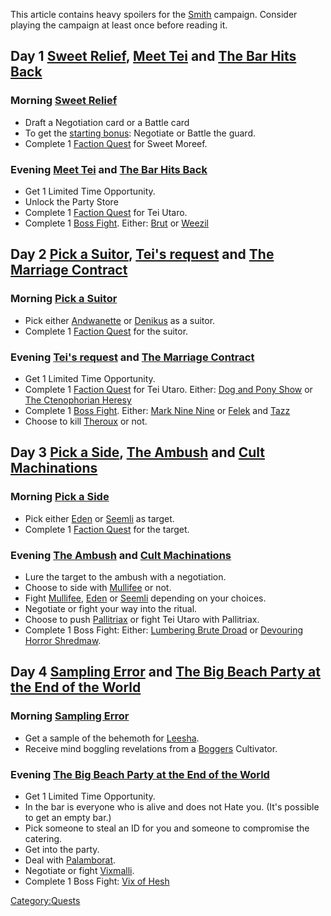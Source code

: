 This article contains heavy spoilers for the [[Smith]] campaign. Consider playing the campaign at least once before reading it.

== Day 1 [[Sweet Relief]], [[Meet Tei]] and [[The Bar Hits Back]]==
=== Morning [[Sweet Relief]] ===
* Draft a Negotiation card or a Battle card
* To get the [[Sweet_Relief|starting bonus]]: Negotiate or Battle the guard.
* Complete 1 [[Faction Quest]] for Sweet Moreef.

=== Evening [[Meet Tei]] and [[The Bar Hits Back]]===
* Get 1 Limited Time Opportunity.
* Unlock the Party Store
* Complete 1 [[Meet Tei|Faction Quest]] for Tei Utaro.
* Complete 1 [[The Bar Hits Back|Boss Fight]]. Either: [[Brut]] or [[Weezil]]

== Day 2 [[Pick a Suitor]], [[Tei's request]] and [[The Marriage Contract]]==
=== Morning [[Pick a Suitor]]===
* Pick either [[Andwanette]] or [[Denikus]] as a suitor.
* Complete 1 [[Pick a Suitor|Faction Quest]] for the suitor.

=== Evening [[Tei's request]] and [[The Marriage Contract]]===
* Get 1 Limited Time Opportunity.
* Complete 1 [[Tei's request|Faction Quest]] for Tei Utaro. Either: [[Dog and Pony Show]] or [[The Ctenophorian Heresy]]
* Complete 1 [[The Marriage Contract|Boss Fight]]. Either: [[Mark Nine Nine]] or [[Felek]] and [[Tazz]]
* Choose to kill [[Theroux]] or not.

== Day 3 [[Pick a Side]], [[The Ambush]] and [[Cult Machinations]] ==
=== Morning [[Pick a Side]] ===
* Pick either [[Eden]] or [[Seemli]] as target.
* Complete 1 [[Pick a Side|Faction Quest]] for the target.

=== Evening [[The Ambush]] and [[Cult Machinations]] ===
* Lure the target to the ambush with a negotiation.
* Choose to side with [[Mullifee]] or not.
* Fight [[Mullifee]], [[Eden]] or [[Seemli]] depending on your choices.
* Negotiate or fight your way into the ritual.
* Choose to push [[Pallitriax]] or fight Tei Utaro with Pallitriax.
* Complete 1 Boss Fight: Either: [[Lumbering Brute Droad]] or [[Devouring Horror Shredmaw]].

== Day 4 [[Sampling Error]] and [[The Big Beach Party at the End of the World]] ==
=== Morning [[Sampling Error]] ===
* Get a sample of the behemoth for [[Leesha]].
* Receive mind boggling revelations from a [[Boggers]] Cultivator.

=== Evening [[The Big Beach Party at the End of the World]] ===
* Get 1 Limited Time Opportunity.
* In the bar is everyone who is alive and does not Hate you. (It's possible to get an empty bar.)
* Pick someone to steal an ID for you and someone to compromise the catering. 
* Get into the party.
* Deal with [[Palamborat]].
* Negotiate or fight [[Vixmalli]].
* Complete 1 Boss Fight: [[Vix of Hesh]]

[[Category:Quests]]